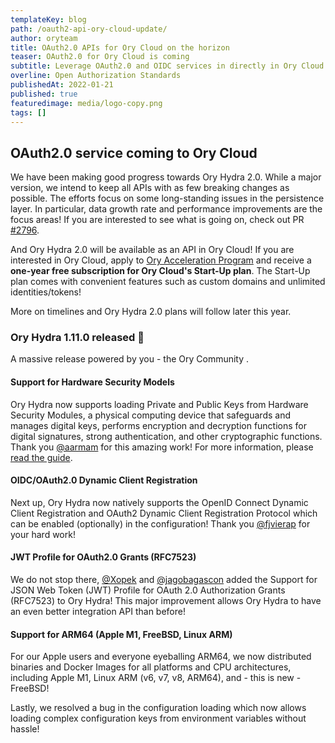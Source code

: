 ```yaml
---
templateKey: blog
path: /oauth2-api-ory-cloud-update/
author: oryteam
title: OAuth2.0 APIs for Ory Cloud on the horizon
teaser: OAuth2.0 for Ory Cloud is coming
subtitle: Leverage OAuth2.0 and OIDC services in directly in Ory Cloud.
overline: Open Authorization Standards
publishedAt: 2022-01-21
published: true
featuredimage: media/logo-copy.png
tags: []
---
```

## OAuth2.0 service coming to Ory Cloud

We have been making good progress towards Ory Hydra 2.0. While a major version, we intend to keep all APIs with as few breaking changes as possible. The efforts focus on some long-standing issues in the persistence layer. In particular, data growth rate and performance improvements are the focus areas! If you are interested to see what is going on, check out PR [#2796](https://github.com/ory/hydra/pull/2796).

And Ory Hydra 2.0 will be available as an API in Ory Cloud! If you are interested in Ory Cloud, apply to [Ory Acceleration Program](https://share-eu1.hsforms.com/1KWJxgKzNQWOjR9r5blC41wextgn) and receive a **one-year free subscription for Ory Cloud's Start-Up plan**. The Start-Up plan comes with convenient features such as custom domains and unlimited identities/tokens!

More on timelines and Ory Hydra 2.0 plans will follow later this year.

### Ory Hydra 1.11.0 released 🎉

A massive release powered by you - the Ory Community .

#### Support for Hardware Security Models

Ory Hydra now supports loading Private and Public Keys from Hardware Security Modules, a physical computing device that safeguards and manages digital keys, performs encryption and decryption functions for digital signatures, strong authentication, and other cryptographic functions. Thank you [@aarmam](https://github.com/aarmam) for this amazing work! For more information, please [read the guide](https://www.ory.sh/hydra/docs/next/guides/hsm-support).

#### OIDC/OAuth2.0 Dynamic Client Registration

Next up, Ory Hydra now natively supports the OpenID Connect Dynamic Client Registration and OAuth2 Dynamic Client Registration Protocol which can be enabled (optionally) in the configuration! Thank you [@fjvierap](https://github.com/fjvierap) for your hard work!

#### JWT Profile for OAuth2.0 Grants (RFC7523)

We do not stop there, [@Xopek](https://github.com/Xopek) and [@jagobagascon](https://github.com/jagobagascon) added the Support for JSON Web Token (JWT) Profile for OAuth 2.0 Authorization Grants (RFC7523) to Ory Hydra! This major improvement allows Ory Hydra to have an even better integration API than before!

#### Support for ARM64 (Apple M1, FreeBSD, Linux ARM)

For our Apple users and everyone eyeballing ARM64, we now distributed binaries and Docker Images for all platforms and CPU architectures, including Apple M1, Linux ARM (v6, v7, v8, ARM64), and - this is new - FreeBSD!

Lastly, we resolved a bug in the configuration loading which now allows loading complex configuration keys from environment variables without hassle!